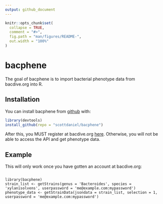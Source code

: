 ```yaml
---
output: github_document
---
```


<!-- README.md is generated from README.Rmd. Please edit that file -->

```r
knitr::opts_chunk$set(
  collapse = TRUE,
  comment = "#>",
  fig.path = "man/figures/README-",
  out.width = "100%"
)
```

# bacphene

<!-- badges: start -->
<!-- badges: end -->

The goal of bacphene is to import bacterial phenotype data from bacdive.org into R.

## Installation

You can install bacphene from [github](https://github.com/scottdaniel/bacphene) with:

``` r
library(devtools)
install_github(repo = "scottdaniel/bacphene")
```

After this, you MUST register at bacdive.org [here](https://bacdive.dsmz.de/api/bacdive/registration/register/). Otherwise, you will not be able to access the API and get phenotype data. 

## Example

This will only work once you have gotten an account at bacdive.org:

```

library(bacphene)
strain_list <- getStrains(genus = 'Bacteroides', species = 'xylanisolvens', userpassword = 'me@example.com:mypassword')
phenotype_data <- getStrainData(jsondata = strain_list, selection = 1, userpassword = 'me@example.com:mypassword')

```



